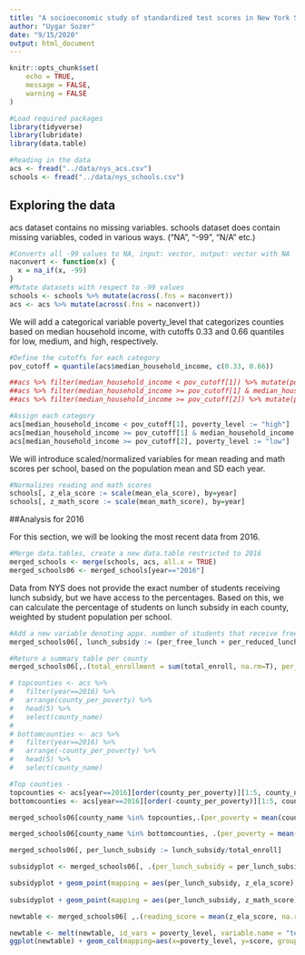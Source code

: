 ```yaml
---
title: "A socioeconomic study of standardized test scores in New York State schools"
author: "Uygar Sozer"
date: "9/15/2020"
output: html_document
---
```


```r
knitr::opts_chunk$set(
	echo = TRUE,
	message = FALSE,
	warning = FALSE
)
```

```r
#Load required packages
library(tidyverse)
library(lubridate)
library(data.table)
```

```r
#Reading in the data
acs <- fread("../data/nys_acs.csv")
schools <- fread("../data/nys_schools.csv")
```

## Exploring the data
acs dataset contains no missing variables.
schools dataset does contain missing variables, coded in various ways. ("NA", "-99", "N/A" etc.)

```r
#Converts all -99 values to NA, input: vector, output: vector with NA
naconvert <- function(x) {
  x = na_if(x, -99)
}
#Mutate datasets with respect to -99 values
schools <- schools %>% mutate(across(.fns = naconvert))
acs <- acs %>% mutate(across(.fns = naconvert))
```

We will add a categorical variable poverty_level that categorizes counties based on median household income, with cutoffs 0.33 and 0.66 quantiles for low, medium, and high, respectively.
```r
#Define the cutoffs for each category
pov_cutoff = quantile(acs$median_household_income, c(0.33, 0.66))

##acs %>% filter(median_household_income < pov_cutoff[1]) %>% mutate(poverty_level = "high")
##acs %>% filter(median_household_income >= pov_cutoff[1] & median_household_income < pov_cutoff[2] ) %>% mutate(poverty_level = "medium")
##acs %>% filter(median_household_income >= pov_cutoff[2]) %>% mutate(poverty_level = "low")

#Assign each category
acs[median_household_income < pov_cutoff[1], poverty_level := "high"]
acs[median_household_income >= pov_cutoff[1] & median_household_income < pov_cutoff[2], poverty_level :="medium"]
acs[median_household_income >= pov_cutoff[2], poverty_level := "low"]
```

We will introduce scaled/normalized variables for mean reading and math scores per school, based on the population mean and SD each year.

```r
#Normalizes reading and math scores
schools[, z_ela_score := scale(mean_ela_score), by=year]
schools[, z_math_score := scale(mean_math_score), by=year]
```

##Analysis for 2016

For this section, we will be looking the most recent data from 2016.

```r
#Merge data.tables, create a new data.table restricted to 2016
merged_schools <- merge(schools, acs, all.x = TRUE)
merged_schools06 <- merged_schools[year=="2016"]
```

Data from NYS does not provide the exact number of students receiving lunch subsidy, but we have access to the percentages. Based on this, we can calculate the percentage of students on lunch subsidy in each county, weighted by student population per school.

```r
#Add a new variable denoting appx. number of students that receive free or reduced-price lunch
merged_schools06[, lunch_subsidy := (per_free_lunch + per_reduced_lunch)*total_enroll]

#Return a summary table per county
merged_schools06[,.(total_enrollment = sum(total_enroll, na.rm=T), per_lunch_subsidy = sum(lunch_subsidy, na.rm=T)/sum(total_enroll, na.rm=T), per_poverty = mean(county_per_poverty, na.rm=T)), by = county_name]
```
```r
# topcounties <- acs %>% 
#   filter(year==2016) %>% 
#   arrange(county_per_poverty) %>% 
#   head(5) %>% 
#   select(county_name)
# 
# bottomcounties <- acs %>% 
#   filter(year==2016) %>% 
#   arrange(-county_per_poverty) %>% 
#   head(5) %>% 
#   select(county_name)


```

```r
#Top counties - 
topcounties <- acs[year==2016][order(county_per_poverty)][1:5, county_name]
bottomcounties <- acs[year==2016][order(-county_per_poverty)][1:5, county_name]

merged_schools06[county_name %in% topcounties,.(per_poverty = mean(county_per_poverty), per_lunch_subsidy = sum(lunch_subsidy)/sum(total_enroll), mean_ela = mean(z_ela_score, na.rm=T), mean_math = mean(z_math_score, na.rm=T)),by=county_name]

merged_schools06[county_name %in% bottomcounties, .(per_poverty = mean(county_per_poverty), per_lunch_subsidy = sum(lunch_subsidy)/sum(total_enroll), mean_ela = mean(z_ela_score, na.rm=T), mean_math = mean(z_math_score, na.rm=T)),by=county_name]
```

```r
merged_schools06[, per_lunch_subsidy := lunch_subsidy/total_enroll]

subsidyplot <- merged_schools06[, .(per_lunch_subsidy = per_lunch_subsidy, z_ela_score = z_ela_score, z_math_score = z_math_score)] %>% ggplot() + theme_minimal()

subsidyplot + geom_point(mapping = aes(per_lunch_subsidy, z_ela_score), color = "blue", size= 0.5) +   geom_smooth(mapping = aes(per_lunch_subsidy, z_ela_score), color = "black", method = "lm") + labs(title = "Effects of subsidized lunch to standardized test score in reading", subtitle = "Mean scores per school in 2016", x="Percentage of students receiving free or reduced price lunch", y="Normalized reading test score", caption = "Source: New York State Department of Education")
  
subsidyplot + geom_point(mapping = aes(per_lunch_subsidy, z_math_score), color = "red", size = 0.5) + geom_smooth(mapping = aes(per_lunch_subsidy, z_math_score), color = "black", method = "lm") + labs(title = "Effects of subsidized lunch to standardized test score in math", subtitle = "Mean scores per school in 2016", x="Percentage of students receiving free or reduced price lunch", y="Normalized math test score", caption = "Source: New York State Department of Education")
```

```r
newtable <- merged_schools06[ ,.(reading_score = mean(z_ela_score, na.rm=T), math_score = mean(z_math_score, na.rm = T), poverty_level = unique(poverty_level)), by=county_name][,.(reading_score = mean(reading_score, na.rm=T), math_score = mean(math_score, na.rm = T)), by=poverty_level]

newtable <- melt(newtable, id_vars = poverty_level, variable.name = "test_type", value.name = "score")
ggplot(newtable) + geom_col(mapping=aes(x=poverty_level, y=score, group=test_type, fill=test_type), position = "dodge")
```

